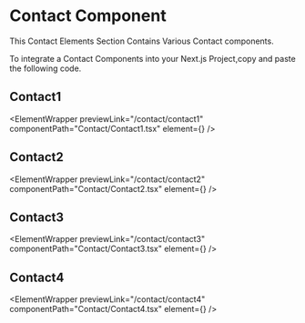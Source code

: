 
# Contact Component

This Contact Elements Section Contains Various Contact components.

To integrate a Contact Components into your Next.js Project,copy and paste the following code.

## Contact1

<ElementWrapper
  previewLink="/contact/contact1"
  componentPath="Contact/Contact1.tsx"
  element={<Contact1 />}
/>

## Contact2

<ElementWrapper
  previewLink="/contact/contact2"
  componentPath="Contact/Contact2.tsx"
  element={<Contact2 />}
/>

## Contact3

<ElementWrapper
  previewLink="/contact/contact3"
  componentPath="Contact/Contact3.tsx"
  element={<Contact3 />}
/>

## Contact4

<ElementWrapper
  previewLink="/contact/contact4"
  componentPath="Contact/Contact4.tsx"
  element={<Contact4 />}
/>
